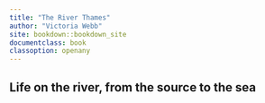 ```yaml
---
title: "The River Thames"
author: "Victoria Webb"
site: bookdown::bookdown_site
documentclass: book
classoption: openany
---
```


## Life on the river, from the source to the sea
